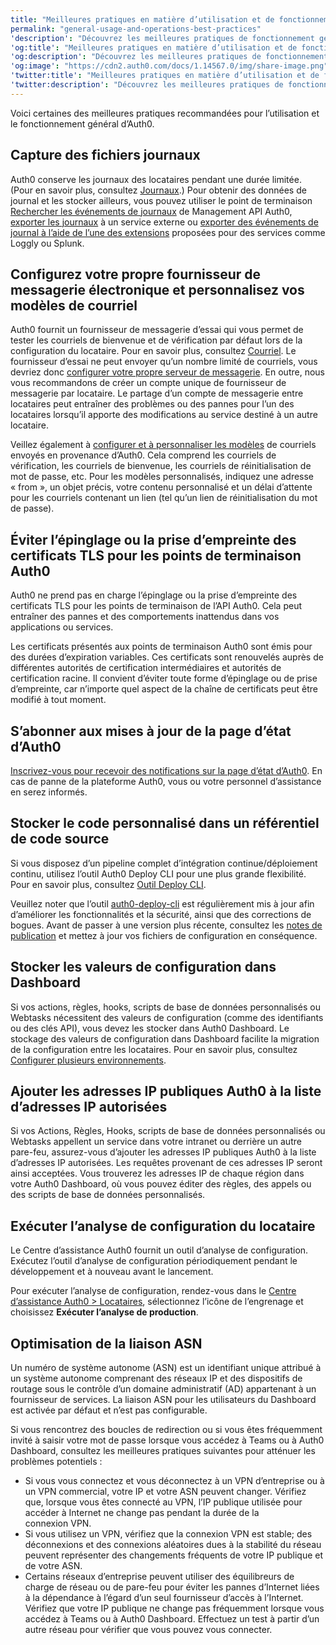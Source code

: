 ```yaml
---
title: "Meilleures pratiques en matière d’utilisation et de fonctionnement généraux"
permalink: "general-usage-and-operations-best-practices"
'description': "Découvrez les meilleures pratiques de fonctionnement général dans Auth0."
'og:title': "Meilleures pratiques en matière d’utilisation et de fonctionnement généraux"
'og:description': "Découvrez les meilleures pratiques de fonctionnement général dans Auth0."
'og:image': "https://cdn2.auth0.com/docs/1.14567.0/img/share-image.png"
'twitter:title': "Meilleures pratiques en matière d’utilisation et de fonctionnement généraux"
'twitter:description': "Découvrez les meilleures pratiques de fonctionnement général dans Auth0."
---
```


Voici certaines des meilleures pratiques recommandées pour l’utilisation et le fonctionnement général d’Auth0.

## Capture des fichiers journaux

Auth0 conserve les journaux des locataires pendant une durée limitée. (Pour en savoir plus, consultez [Journaux](/docs/fr-ca/deploy-monitor/logs).) Pour obtenir des données de journal et les stocker ailleurs, vous pouvez utiliser le point de terminaison [Rechercher les événements de journaux](https://auth0.com/docs/api/management/v2#!/Logs/get_logs) de Management API Auth0, [exporter les journaux](/docs/fr-ca/customize/log-streams) à un service externe ou [exporter des événements de journal à l’aide de l’une des extensions](https://marketplace.auth0.com/features/log-streaming) proposées pour des services comme Loggly ou Splunk.

## Configurez votre propre fournisseur de messagerie électronique et personnalisez vos modèles de courriel

Auth0 fournit un fournisseur de messagerie d’essai qui vous permet de tester les courriels de bienvenue et de vérification par défaut lors de la configuration du locataire. Pour en savoir plus, consultez [Courriel](/docs/fr-ca/customize/email). Le fournisseur d’essai ne peut envoyer qu’un nombre limité de courriels, vous devriez donc [configurer votre propre serveur de messagerie](/docs/fr-ca/customize/email/smtp-email-providers/configure-custom-external-smtp-email-provider). En outre, nous vous recommandons de créer un compte unique de fournisseur de messagerie par locataire. Le partage d’un compte de messagerie entre locataires peut entraîner des problèmes ou des pannes pour l’un des locataires lorsqu’il apporte des modifications au service destiné à un autre locataire.

Veillez également à [configurer et à personnaliser les modèles](/docs/fr-ca/customize/email/email-templates) de courriels envoyés en provenance d’Auth0. Cela comprend les courriels de vérification, les courriels de bienvenue, les courriels de réinitialisation de mot de passe, etc. Pour les modèles personnalisés, indiquez une adresse « from », un objet précis, votre contenu personnalisé et un délai d’attente pour les courriels contenant un lien (tel qu’un lien de réinitialisation du mot de passe).

## Éviter l’épinglage ou la prise d’empreinte des certificats TLS pour les points de terminaison Auth0

Auth0 ne prend pas en charge l’épinglage ou la prise d’empreinte des certificats TLS pour les points de terminaison de l’API Auth0. Cela peut entraîner des pannes et des comportements inattendus dans vos applications ou services.

Les certificats présentés aux points de terminaison Auth0 sont émis pour des durées d’expiration variables. Ces certificats sont renouvelés auprès de différentes autorités de certification intermédiaires et autorités de certification racine. Il convient d’éviter toute forme d’épinglage ou de prise d’empreinte, car n’importe quel aspect de la chaîne de certificats peut être modifié à tout moment.

## S’abonner aux mises à jour de la page d’état d’Auth0

[Inscrivez-vous pour recevoir des notifications sur la page d’état d’Auth0](https://status.auth0.com/). En cas de panne de la plateforme Auth0, vous ou votre personnel d’assistance en serez informés.

## Stocker le code personnalisé dans un référentiel de code source

Si vous disposez d’un pipeline complet d’intégration continue/déploiement continu, utilisez l’outil Auth0 Deploy CLI pour une plus grande flexibilité. Pour en savoir plus, consultez [Outil Deploy CLI](/docs/fr-ca/deploy-monitor/deploy-cli-tool).

Veuillez noter que l’outil [auth0-deploy-cli](https://github.com/auth0/auth0-deploy-cli) est régulièrement mis à jour afin d’améliorer les fonctionnalités et la sécurité, ainsi que des corrections de bogues. Avant de passer à une version plus récente, consultez les [notes de publication](https://github.com/auth0/auth0-deploy-cli/releases) et mettez à jour vos fichiers de configuration en conséquence.

## Stocker les valeurs de configuration dans Dashboard

Si vos actions, règles, hooks, scripts de base de données personnalisés ou Webtasks nécessitent des valeurs de configuration (comme des identifiants ou des clés API), vous devez les stocker dans <Tooltip href="/docs/fr-ca/glossary?term=auth0-dashboard" tip="Auth0 Dashboard
Principal produit d’Auth0 pour configurer vos services." cta="Voir le glossaire">Auth0 Dashboard</Tooltip>. Le stockage des valeurs de configuration dans Dashboard facilite la migration de la configuration entre les locataires. Pour en savoir plus, consultez [Configurer plusieurs environnements](/docs/fr-ca/get-started/auth0-overview/create-tenants/set-up-multiple-environments).

## Ajouter les adresses IP publiques Auth0 à la liste d’adresses IP autorisées

Si vos Actions, Règles, Hooks, scripts de base de données personnalisés ou Webtasks appellent un service dans votre intranet ou derrière un autre pare-feu, assurez-vous d’ajouter les adresses IP publiques Auth0 à la liste d’adresses IP autorisées. Les requêtes provenant de ces adresses IP seront ainsi acceptées. Vous trouverez les adresses IP de chaque région dans votre Auth0 Dashboard, où vous pouvez éditer des règles, des appels ou des scripts de base de données personnalisés.

## Exécuter l’analyse de configuration du locataire

Le Centre d’assistance Auth0 fournit un outil d’analyse de configuration. Exécutez l’outil d’analyse de configuration périodiquement pendant le développement et à nouveau avant le lancement.

Pour exécuter l’analyse de configuration, rendez-vous dans le [Centre d’assistance Auth0 > Locataires](https://support.auth0.com/tenants/public), sélectionnez l’icône de l’engrenage et choisissez **Exécuter l’analyse de production**.

## Optimisation de la liaison ASN

Un numéro de système autonome (ASN) est un identifiant unique attribué à un système autonome comprenant des réseaux IP et des dispositifs de routage sous le contrôle d’un domaine administratif (AD) appartenant à un fournisseur de services. La liaison ASN pour les utilisateurs du Dashboard est activée par défaut et n’est pas configurable.

Si vous rencontrez des boucles de redirection ou si vous êtes fréquemment invité à saisir votre mot de passe lorsque vous accédez à Teams ou à Auth0 Dashboard, consultez les meilleures pratiques suivantes pour atténuer les problèmes potentiels :

* Si vous vous connectez et vous déconnectez à un VPN d’entreprise ou à un VPN commercial, votre IP et votre ASN peuvent changer. Vérifiez que, lorsque vous êtes connecté au VPN, l’IP publique utilisée pour accéder à Internet ne change pas pendant la durée de la connexion VPN.
* Si vous utilisez un VPN, vérifiez que la connexion VPN est stable; des déconnexions et des connexions aléatoires dues à la stabilité du réseau peuvent représenter des changements fréquents de votre IP publique et de votre ASN.
* Certains réseaux d’entreprise peuvent utiliser des équilibreurs de charge de réseau ou de pare-feu pour éviter les pannes d’Internet liées à la dépendance à l’égard d’un seul fournisseur d’accès à l’Internet. Vérifiez que votre IP publique ne change pas fréquemment lorsque vous accédez à Teams ou à Auth0 Dashboard. Effectuez un test à partir d’un autre réseau pour vérifier que vous pouvez vous connecter.